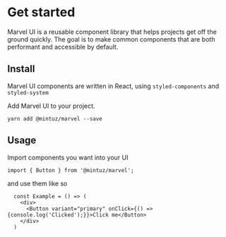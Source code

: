 
<Meta title="0. Marvel|1 Getting started" />

# Get started

Marvel UI is a reusable component library that helps projects get off the ground quickly. The goal is to make common components that are both performant and accessible by default.

## Install

Marvel UI components are written in React, using `styled-components` and `styled-system`

Add Marvel UI to your project.

`yarn add @mintuz/marvel --save`

## Usage

Import components you want into your UI

`import { Button } from '@mintuz/marvel';`

and use them like so

```
  const Example = () => (
    <div>
      <Button variant="primary" onClick={() => {console.log('Clicked');}}>Click me</Button>
    </div>
  )
```
